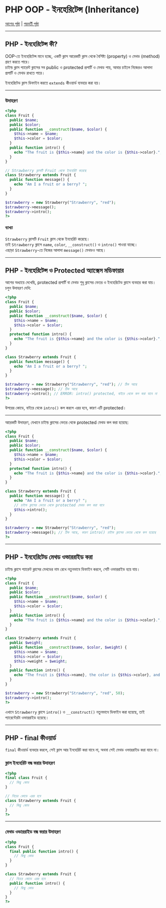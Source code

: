 # PHP OOP - ইনহেরিটেন্স (Inheritance)

[আগের পৃষ্ঠা](php_oop_access_modifiers.asp) | [পরবর্তী পৃষ্ঠা](php_oop_constants.asp)

---

## PHP - ইনহেরিটেন্স কী?

OOP-তে ইনহেরিটেন্স মানে হচ্ছে, একটি ক্লাস আরেকটি ক্লাস থেকে বৈশিষ্ট্য (property) ও মেথড (method) গ্রহণ করতে পারে।  
চাইল্ড ক্লাস প্যারেন্ট ক্লাসের সব public ও protected প্রপার্টি ও মেথড পায়, আবার চাইলে নিজেরও আলাদা প্রপার্টি ও মেথড রাখতে পারে।

ইনহেরিটেড ক্লাস ডিফাইন করতে `extends` কীওয়ার্ড ব্যবহার করা হয়।

---

### উদাহরণ

```php
<?php
class Fruit {
  public $name;
  public $color;
  public function __construct($name, $color) {
    $this->name = $name;
    $this->color = $color;
  }
  public function intro() {
    echo "The fruit is {$this->name} and the color is {$this->color}.";
  }
}

// Strawberry ক্লাসটি Fruit থেকে ইনহেরিট করেছে
class Strawberry extends Fruit {
  public function message() {
    echo "Am I a fruit or a berry? ";
  }
}

$strawberry = new Strawberry("Strawberry", "red");
$strawberry->message();
$strawberry->intro();
?>
```

#### ব্যাখ্যা

`Strawberry` ক্লাসটি `Fruit` ক্লাস থেকে ইনহেরিট করেছে।  
তাই `Strawberry` ক্লাসে `name`, `color`, `__construct()` ও `intro()` পাওয়া যাচ্ছে।  
এছাড়া `Strawberry`-তে নিজের আলাদা `message()` মেথডও আছে।

---

## PHP - ইনহেরিটেন্স ও Protected অ্যাক্সেস মডিফায়ার

আগের অধ্যায়ে দেখেছি, protected প্রপার্টি বা মেথড শুধু ক্লাসের ভেতর ও ইনহেরিটেড ক্লাসে ব্যবহার করা যায়।  
চলুন উদাহরণ দেখি:

```php
<?php
class Fruit {
  public $name;
  public $color;
  public function __construct($name, $color) {
    $this->name = $name;
    $this->color = $color;
  }
  protected function intro() {
    echo "The fruit is {$this->name} and the color is {$this->color}.";
  }
}

class Strawberry extends Fruit {
  public function message() {
    echo "Am I a fruit or a berry? ";
  }
}

$strawberry = new Strawberry("Strawberry", "red"); // ঠিক আছে
$strawberry->message(); // ঠিক আছে
$strawberry->intro(); // ERROR: intro() protected, বাইরে থেকে কল করা যাবে না
?>
```

উপরের কোডে, বাইরে থেকে `intro()` কল করলে এরর হবে, কারণ এটি protected।

---

আরেকটি উদাহরণ, যেখানে চাইল্ড ক্লাসের ভেতর থেকে protected মেথড কল করা হয়েছে:

```php
<?php
class Fruit {
  public $name;
  public $color;
  public function __construct($name, $color) {
    $this->name = $name;
    $this->color = $color;
  }
  protected function intro() {
    echo "The fruit is {$this->name} and the color is {$this->color}.";
  }
}

class Strawberry extends Fruit {
  public function message() {
    echo "Am I a fruit or a berry? ";
    // চাইল্ড ক্লাসের ভেতর থেকে protected মেথড কল করা যাবে
    $this->intro();
  }
}

$strawberry = new Strawberry("Strawberry", "red");
$strawberry->message(); // ঠিক আছে, কারণ intro() চাইল্ড ক্লাসের ভেতর থেকে কল হয়েছে
?>
```

---

## PHP - ইনহেরিটেড মেথড ওভাররাইড করা

চাইল্ড ক্লাসে প্যারেন্ট ক্লাসের মেথডের নাম রেখে নতুনভাবে ডিফাইন করলে, সেটি ওভাররাইড হয়ে যায়।

```php
<?php
class Fruit {
  public $name;
  public $color;
  public function __construct($name, $color) {
    $this->name = $name;
    $this->color = $color;
  }
  public function intro() {
    echo "The fruit is {$this->name} and the color is {$this->color}.";
  }
}

class Strawberry extends Fruit {
  public $weight;
  public function __construct($name, $color, $weight) {
    $this->name = $name;
    $this->color = $color;
    $this->weight = $weight;
  }
  public function intro() {
    echo "The fruit is {$this->name}, the color is {$this->color}, and the weight is {$this->weight} gram.";
  }
}

$strawberry = new Strawberry("Strawberry", "red", 50);
$strawberry->intro();
?>
```

এখানে `Strawberry` ক্লাসে `intro()` ও `__construct()` নতুনভাবে ডিফাইন করা হয়েছে, তাই প্যারেন্টেরটা ওভাররাইড হয়েছে।

---

## PHP - final কীওয়ার্ড

`final` কীওয়ার্ড ব্যবহার করলে, সেই ক্লাস আর ইনহেরিট করা যাবে না, অথবা সেই মেথড ওভাররাইড করা যাবে না।

### ক্লাস ইনহেরিট বন্ধ করার উদাহরণ

```php
<?php
final class Fruit {
  // কিছু কোড
}

// নিচের কোডে এরর হবে
class Strawberry extends Fruit {
  // কিছু কোড
}
?>
```

---

### মেথড ওভাররাইড বন্ধ করার উদাহরণ

```php
<?php
class Fruit {
  final public function intro() {
    // কিছু কোড
  }
}

class Strawberry extends Fruit {
  // নিচের কোডে এরর হবে
  public function intro() {
    // কিছু কোড
  }
}
?>
```
